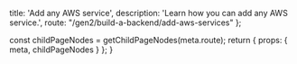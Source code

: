 

  title: 'Add any AWS service',
  description: 'Learn how you can add any AWS service.',
  route: "/gen2/build-a-backend/add-aws-services"
};

  const childPageNodes = getChildPageNodes(meta.route);
  return {
    props: {
      meta,
      childPageNodes
    }
  };
}

<Overview childPageNodes={props.childPageNodes} />
